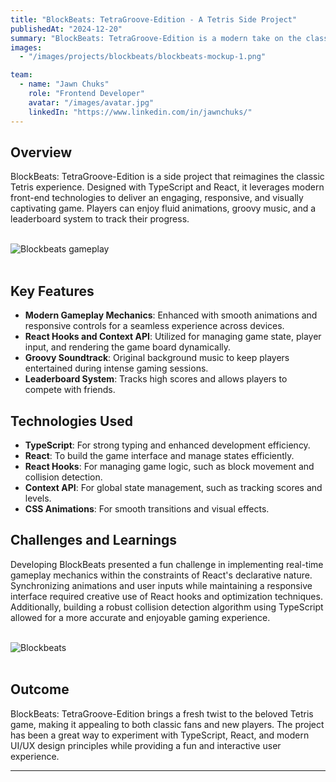 ```yaml
---
title: "BlockBeats: TetraGroove-Edition - A Tetris Side Project"
publishedAt: "2024-12-20"
summary: "BlockBeats: TetraGroove-Edition is a modern take on the classic Tetris game, built with TypeScript and React, featuring enhanced gameplay mechanics and a groovy visual style."
images:
  - "/images/projects/blockbeats/blockbeats-mockup-1.png"

team:
  - name: "Jawn Chuks"
    role: "Frontend Developer"
    avatar: "/images/avatar.jpg"
    linkedIn: "https://www.linkedin.com/in/jawnchuks/"
---
```


## Overview

BlockBeats: TetraGroove-Edition is a side project that reimagines the classic Tetris experience. Designed with TypeScript and React, it leverages modern front-end technologies to deliver an engaging, responsive, and visually captivating game. Players can enjoy fluid animations, groovy music, and a leaderboard system to track their progress.

<br />
<div style={{ textAlign: 'center' }}>
  <img 
    src="/images/projects/blockbeats/blockbeats-mockup.png" 
    alt="Blockbeats gameplay" 
    style={{ width: '100%', height: 'auto' }}
  />
</div>
<br />

## Key Features

- **Modern Gameplay Mechanics**: Enhanced with smooth animations and responsive controls for a seamless experience across devices.
- **React Hooks and Context API**: Utilized for managing game state, player input, and rendering the game board dynamically.
- **Groovy Soundtrack**: Original background music to keep players entertained during intense gaming sessions.
- **Leaderboard System**: Tracks high scores and allows players to compete with friends.

## Technologies Used

- **TypeScript**: For strong typing and enhanced development efficiency.
- **React**: To build the game interface and manage states efficiently.
- **React Hooks**: For managing game logic, such as block movement and collision detection.
- **Context API**: For global state management, such as tracking scores and levels.
- **CSS Animations**: For smooth transitions and visual effects.

## Challenges and Learnings

Developing BlockBeats presented a fun challenge in implementing real-time gameplay mechanics within the constraints of React's declarative nature. Synchronizing animations and user inputs while maintaining a responsive interface required creative use of React hooks and optimization techniques. Additionally, building a robust collision detection algorithm using TypeScript allowed for a more accurate and enjoyable gaming experience.

<br />
<div style={{ textAlign: 'center' }}>
  <img 
    src="/images/projects/blockbeats/blockbeats-mockup-2.png" 
    alt="Blockbeats" 
    style={{ width: '100%', height: 'auto' }}
  />
</div>
<br />

## Outcome

BlockBeats: TetraGroove-Edition brings a fresh twist to the beloved Tetris game, making it appealing to both classic fans and new players. The project has been a great way to experiment with TypeScript, React, and modern UI/UX design principles while providing a fun and interactive user experience.

---

